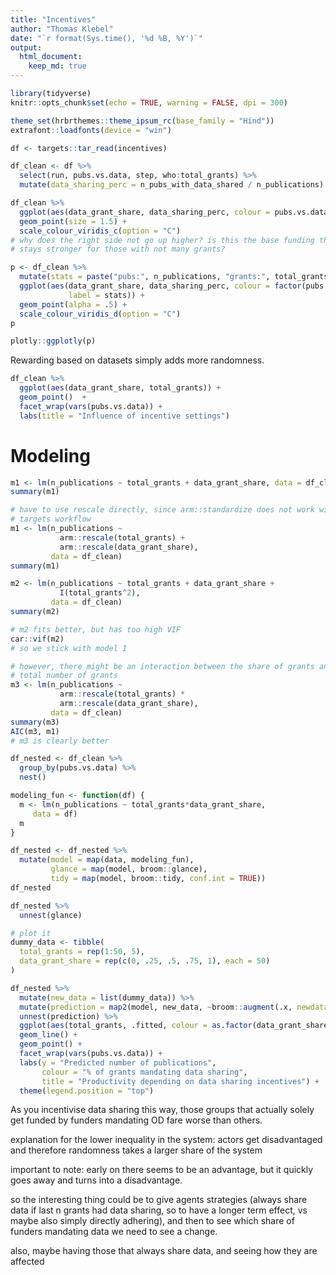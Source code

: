 ```yaml
---
title: "Incentives"
author: "Thomas Klebel"
date: "`r format(Sys.time(), '%d %B, %Y')`"
output: 
  html_document:
    keep_md: true
---
```


```r
library(tidyverse)
knitr::opts_chunk$set(echo = TRUE, warning = FALSE, dpi = 300)

theme_set(hrbrthemes::theme_ipsum_rc(base_family = "Hind"))
extrafont::loadfonts(device = "win")

df <- targets::tar_read(incentives)

df_clean <- df %>% 
  select(run, pubs.vs.data, step, who:total_grants) %>% 
  mutate(data_sharing_perc = n_pubs_with_data_shared / n_publications)
```


```r
df_clean %>% 
  ggplot(aes(data_grant_share, data_sharing_perc, colour = pubs.vs.data)) +
  geom_point(size = 1.5) +
  scale_colour_viridis_c(option = "C")
# why does the right side not go up higher? is this the base funding that 
# stays stronger for those with not many grants?
```


```r
p <- df_clean %>% 
  mutate(stats = paste("pubs:", n_publications, "grants:", total_grants)) %>%
  ggplot(aes(data_grant_share, data_sharing_perc, colour = factor(pubs.vs.data),
             label = stats)) +
  geom_point(alpha = .5) +
  scale_colour_viridis_d(option = "C") 
p
```


```r
plotly::ggplotly(p)
```



Rewarding based on datasets simply adds more randomness.

```r
df_clean %>% 
  ggplot(aes(data_grant_share, total_grants)) +
  geom_point()  +
  facet_wrap(vars(pubs.vs.data)) +
  labs(title = "Influence of incentive settings")
```


# Modeling
```r
m1 <- lm(n_publications ~ total_grants + data_grant_share, data = df_clean)
summary(m1)
```

```r
# have to use rescale directly, since arm::standardize does not work with the
# targets workflow
m1 <- lm(n_publications ~ 
           arm::rescale(total_grants) + 
           arm::rescale(data_grant_share),
         data = df_clean)
summary(m1)
```



```r
m2 <- lm(n_publications ~ total_grants + data_grant_share + 
           I(total_grants^2),
         data = df_clean)
summary(m2)
```


```r
# m2 fits better, but has too high VIF
car::vif(m2)
# so we stick with model 1

# however, there might be an interaction between the share of grants and the
# total number of grants
m3 <- lm(n_publications ~ 
           arm::rescale(total_grants) * 
           arm::rescale(data_grant_share),
         data = df_clean)
summary(m3)
AIC(m3, m1)
# m3 is clearly better
```


```r
df_nested <- df_clean %>% 
  group_by(pubs.vs.data) %>% 
  nest()

modeling_fun <- function(df) {
  m <- lm(n_publications ~ total_grants*data_grant_share,
     data = df)
  m
}

df_nested <- df_nested %>% 
  mutate(model = map(data, modeling_fun),
         glance = map(model, broom::glance),
         tidy = map(model, broom::tidy, conf.int = TRUE))
df_nested  

df_nested %>% 
  unnest(glance) 
```

```r
# plot it
dummy_data <- tibble(
  total_grants = rep(1:50, 5),
  data_grant_share = rep(c(0, .25, .5, .75, 1), each = 50)
)

df_nested %>% 
  mutate(new_data = list(dummy_data)) %>% 
  mutate(prediction = map2(model, new_data, ~broom::augment(.x, newdata = .y))) %>% 
  unnest(prediction) %>% 
  ggplot(aes(total_grants, .fitted, colour = as.factor(data_grant_share))) +
  geom_line() +
  geom_point() +
  facet_wrap(vars(pubs.vs.data)) +
  labs(y = "Predicted number of publications",
       colour = "% of grants mandating data sharing",
       title = "Productivity depending on data sharing incentives") +
  theme(legend.position = "top")
```


As you incentivise data sharing this way, those groups that actually solely 
get funded by funders mandating OD fare worse than others.

explanation for the lower inequality in the system: actors get disadvantaged
and therefore randomness takes a larger share of the system


important to note: early on there seems to be an advantage, but it quickly
goes away and turns into a disadvantage.

so the interesting thing could be to give agents strategies (always share data
if last n grants had data sharing, so to have a longer term effect, vs maybe 
also simply directly adhering), and then to see which share of funders mandating
data we need to see a change.

also, maybe having those that always share data, and seeing how they are 
affected 


